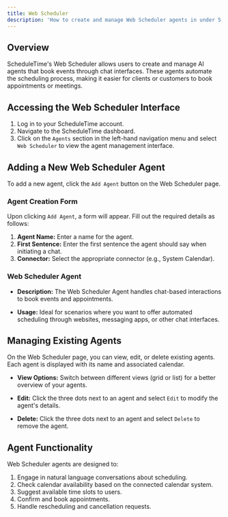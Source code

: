 ```yaml
---
title: Web Scheduler
description: 'How to create and manage Web Scheduler agents in under 5 minutes'
---
```


## Overview

ScheduleTime's Web Scheduler allows users to create and manage AI agents that book events through chat interfaces. These agents automate the scheduling process, making it easier for clients or customers to book appointments or meetings.

## Accessing the Web Scheduler Interface

1. Log in to your ScheduleTime account.
2. Navigate to the ScheduleTime dashboard.
3. Click on the `Agents` section in the left-hand navigation menu and select `Web Scheduler` to view the agent management interface.

## Adding a New Web Scheduler Agent

To add a new agent, click the `Add Agent` button on the Web Scheduler page.

### Agent Creation Form

Upon clicking `Add Agent`, a form will appear. Fill out the required details as follows:

1. **Agent Name:** Enter a name for the agent.
2. **First Sentence:** Enter the first sentence the agent should say when initiating a chat.
3. **Connector:** Select the appropriate connector (e.g., System Calendar).

### Web Scheduler Agent

- **Description:** The Web Scheduler Agent handles chat-based interactions to book events and appointments.

- **Usage:** Ideal for scenarios where you want to offer automated scheduling through websites, messaging apps, or other chat interfaces.

## Managing Existing Agents

On the Web Scheduler page, you can view, edit, or delete existing agents. Each agent is displayed with its name and associated calendar.

- **View Options:** Switch between different views (grid or list) for a better overview of your agents.

- **Edit:** Click the three dots next to an agent and select `Edit` to modify the agent's details.

- **Delete:** Click the three dots next to an agent and select `Delete` to remove the agent.

## Agent Functionality

Web Scheduler agents are designed to:

1. Engage in natural language conversations about scheduling.
2. Check calendar availability based on the connected calendar system.
3. Suggest available time slots to users.
4. Confirm and book appointments.
5. Handle rescheduling and cancellation requests.

